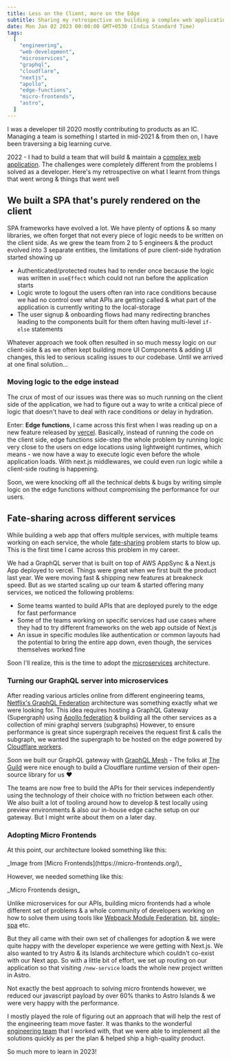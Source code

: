 ```yaml
---
title: Less on the Client, more on the Edge
subtitle: Sharing my retrospective on building a complex web application as an Engineering Manager
date: Mon Jan 02 2023 00:00:00 GMT+0530 (India Standard Time)
tags:
  [
    "engineering",
    "web-development",
    "microservices",
    "graphql",
    "cloudflare",
    "nextjs",
    "apollo",
    "edge-functions",
    "micro-frontends",
    "astro",
  ]
---
```



I was a developer till 2020 mostly contributing to products as an IC. Managing a team is something I started in mid-2021 & from then on, I have been traversing a big learning curve.

2022 - I had to build a team that will build & maintain a [complex web application](https://oslash.com). The challenges were completely different from the problems I solved as a developer. Here's my retrospective on what I learnt from things that went wrong & things that went well

## We built a SPA that's purely rendered on the client

SPA frameworks have evolved a lot. We have plenty of options & so many libraries, we often forget that not every piece of logic needs to be written on the client side. As we grew the team from 2 to 5 engineers & the product evolved into 3 separate entities, the limitations of pure client-side hydration started showing up

- Authenticated/protected routes had to render once because the logic was written in `useEffect` which could not run before the application starts
- Logic wrote to logout the users often ran into race conditions because we had no control over what APIs are getting called & what part of the application is currently writing to the local-storage
- The user signup & onboarding flows had many redirecting branches leading to the components built for them often having multi-level `if-else` statements

Whatever approach we took often resulted in so much messy logic on our client-side & as we often kept building more UI Components & adding UI changes, this led to serious scaling issues to our codebase. Until we arrived at one final solution...

### Moving logic to the edge instead

The crux of most of our issues was there was so much running on the client side of the application, we had to figure out a way to write a critical piece of logic that doesn't have to deal with race conditions or delay in hydration.

Enter: **Edge functions**, I came across this first when I was reading up on a new feature released by [vercel](https://vercel.com/features/edge-functions). Basically, instead of running the code on the client side, edge functions side-step the whole problem by running logic very close to the users on edge locations using lightweight runtimes, which means - we now have a way to execute logic even before the whole application loads. With next.js middlewares, we could even run logic while a client-side routing is happening.

Soon, we were knocking off all the technical debts & bugs by writing simple logic on the edge functions without compromising the performance for our users.

## Fate-sharing across different services

While building a web app that offers multiple services, with multiple teams working on each service, the whole [fate-sharing](https://en.wikipedia.org/wiki/Fate-sharing) problem starts to blow up. This is the first time I came across this problem in my career.

We had a GraphQL server that is built on top of AWS AppSync & a Next.js App deployed to vercel. Things were great when we first built the product last year. We were moving fast & shipping new features at breakneck speed. But as we started scaling up our team & started offering many services, we noticed the following problems:

- Some teams wanted to build APIs that are deployed purely to the edge for fast performance
- Some of the teams working on specific services had use cases where they had to try different frameworks on the web app outside of Next.js
- An issue in specific modules like authentication or common layouts had the potential to bring the entire app down, even though, the services themselves worked fine

Soon I'll realize, this is the time to adopt the [microservices](https://en.wikipedia.org/wiki/Microservices) architecture.

### Turning our GraphQL server into microservices

After reading various articles online from different engineering teams, [Netflix's GraphQL Federation](https://netflixtechblog.com/how-netflix-scales-its-api-with-graphql-federation-part-1-ae3557c187e2) architecture was something exactly what we were looking for. This idea requires hosting a GraphQL Gateway (Supergraph) using [Apollo federation](https://www.apollographql.com/blog/backend/federation/what-is-apollo-federation/) & building all the other services as a collection of mini graphql servers (subgraphs) However, to ensure performance is great since supergraph receives the request first & calls the subgraph, we wanted the supergraph to be hosted on the edge powered by [Cloudflare workers](https://workers.cloudflare.com/).

Soon we built our GraphQL gateway with [GraphQL Mesh](https://the-guild.dev/graphql/mesh) - The folks at [The Guild](https://the-guild.dev/) were nice enough to build a Cloudflare runtime version of their open-source library for us ❤️

The teams are now free to build the APIs for their services independently using the technology of their choice with no friction between each other. We also built a lot of tooling around how to develop & test locally using preview environments & also our in-house edge cache setup on our gateway. But I might write about them on a later day.

### Adopting Micro Frontends

At this point, our architecture looked something like this:

<PostImage src="/less-on-client/1.png" alt="monolith-design">
  _Image from [Micro Frontends](https://micro-frontends.org/)_
</PostImage>

However, we needed something like this:

<PostImage src="/less-on-client/2.png" alt="micro-fe-design">
  _Micro Frontends design_
</PostImage>

Unlike microservices for our APIs, building micro frontends had a whole different set of problems & a whole community of developers working on how to solve them using tools like [Webpack Module Federation](https://webpack.js.org/concepts/module-federation/), [bit](https://bit.dev/), [single-spa](https://single-spa.js.org/) etc.

But they all came with their own set of challenges for adoption & we were quite happy with the developer experience we were getting with Next.js. We also wanted to try Astro & its Islands architecture which couldn't co-exist with our Next app. So with a little bit of effort, we set up routing on our application so that visiting `/new-service` loads the whole new project written in Astro.

Not exactly the best approach to solving micro frontends however, we reduced our javascript payload by over 60% thanks to Astro Islands & we were very happy with the performance.

I mostly played the role of figuring out an approach that will help the rest of the engineering team move faster. It was thanks to the wonderful [engineering team](https://www.oslash.com/about) that I worked with, that we were able to implement all the solutions quickly as per the plan & helped ship a high-quality product.

So much more to learn in 2023!
